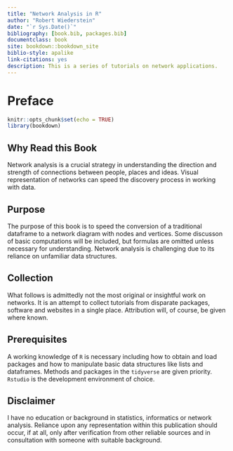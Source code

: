 ```yaml
---
title: "Network Analysis in R"
author: "Robert Wiederstein"
date: "`r Sys.Date()`"
bibliography: [book.bib, packages.bib]
documentclass: book
site: bookdown::bookdown_site
biblio-style: apalike
link-citations: yes
description: This is a series of tutorials on network applications.
---
```


# Preface {-}

```r
knitr::opts_chunk$set(echo = TRUE)
library(bookdown)
```

## Why Read this Book

Network analysis is a crucial strategy in understanding the direction and strength of connections between people, places and ideas. Visual representation of networks can speed the discovery process in working with data. 

## Purpose

The purpose of this book is to speed the conversion of a traditional dataframe to a network diagram with nodes and vertices. Some discusson of basic computations will be included, but formulas are omitted unless necessary for understanding.  Network analysis is challenging due to its reliance on unfamiliar data structures.

## Collection

What follows is admittedly not the most original or insightful work on networks.  It is an attempt to collect tutorials from disparate packages, software and websites in a single place. Attribution will, of course, be given where known.

## Prerequisites

A working knowledge of `R` is necessary including how to obtain and load packages and how to manipulate basic data structures like lists and dataframes.  Methods and packages in the `tidyverse` are given priority. `Rstudio` is the development environment of choice.

## Disclaimer

I have no education or background in statistics, informatics or network analysis.  Reliance upon any representation within this publication should occur, if at all,  only after verification from other reliable sources and in consultation with someone with suitable background.

